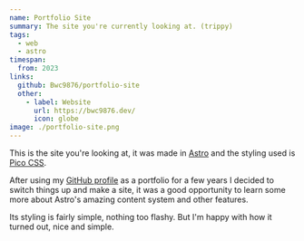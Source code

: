 ```yaml
---
name: Portfolio Site
summary: The site you're currently looking at. (trippy)
tags:
  - web
  - astro
timespan:
  from: 2023
links:
  github: Bwc9876/portfolio-site
  other:
    - label: Website
      url: https://bwc9876.dev/
      icon: globe
image: ./portfolio-site.png
---
```



This is the site you're looking at, it was made in [Astro](https://astro.build)
and the styling used is [Pico CSS](https://picocss.com/).

After using my [GitHub profile](https://github.com/Bwc9876) as a portfolio for a
few years I decided to switch things up and make a site,
it was a good opportunity to learn some more about Astro's
amazing content system and other features.

Its styling is fairly simple, nothing too flashy.
But I'm happy with how it turned out, nice and simple.
